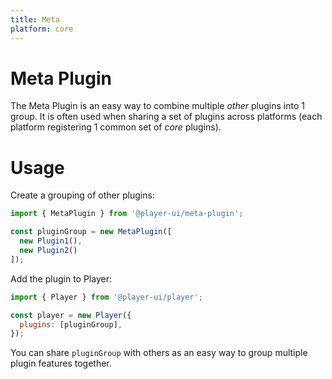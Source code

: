 ```yaml
---
title: Meta
platform: core
---
```


# Meta Plugin

The Meta Plugin is an easy way to combine multiple _other_ plugins into 1 group. It is often used when sharing a set of plugins across platforms (each platform registering 1 common set of _core_ plugins).

# Usage

<PlatformTabs>
  <core>

Create a grouping of other plugins:

```js
import { MetaPlugin } from '@player-ui/meta-plugin';

const pluginGroup = new MetaPlugin([
  new Plugin1(),
  new Plugin2()
]);
```

Add the plugin to Player:

```js
import { Player } from '@player-ui/player';

const player = new Player({
  plugins: [pluginGroup],
});
```

You can share `pluginGroup` with others as an easy way to group multiple plugin features together.

  </core>
</PlatformTabs>